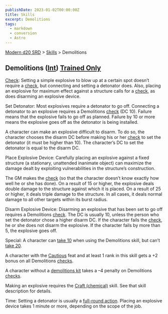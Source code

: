 ```yaml
---
publishDate: 2023-01-02T00:00:00Z
title: Skills
excerpt: Demolitions
tags:
  - markdown
  - conversion
  - Astro
---
```


[Modern d20 SRD](/#modernD20) > [Skills](modern-d20-srd-skills-index) > Demolitions

## Demolitions ([Int](modern-d20-srd-basics-ability-scores)) [Trained Only](modern-d20-srd-skills-skill-basics)

[Check](modern-d20-srd-skills-skill-basics-php#skill-check-index): Setting a
simple explosive to blow up at a certain spot doesn’t require a
[check](modern-d20-srd-skills-skill-basics-php#skill-check-index), but
connecting and setting a detonator does. Also, placing an explosive for
maximum effect against a structure calls for a [check](modern-d20-srd-skills-skill-basics-php#skill-check-index), as does disarming an explosive device.

Set Detonator: Most explosives require a detonator to go off. Connecting a
detonator to an explosive requires a Demolitions [check](modern-d20-srd-skills-skill-basics-php#skill-check-index) (DC 10). Failure means that the
explosive fails to go off as planned. Failure by 10 or more means the
explosive goes off as the detonator is being installed.

A character can make an explosive difficult to disarm. To do so, the character
chooses the disarm DC before making his or her [check](modern-d20-srd-skills-skill-basics-php#skill-check-index) to set the detonator (it must be higher
than 10). The character’s DC to set the detonator is equal to the disarm DC.

Place Explosive Device: Carefully placing an explosive against a fixed
structure (a stationary, unattended inanimate object) can maximize the damage
dealt by exploiting vulnerabilities in the structure’s construction.

The GM makes the [check](modern-d20-srd-skills-skill-basics-php#skill-check-index) (so that the character doesn’t know exactly how well he or she has
done). On a result of 15 or higher, the explosive deals double damage to the
structure against which it is placed. On a result of 25 or higher, it deals
triple damage to the structure. In all cases, it deals normal damage to all
other targets within its burst radius.

Disarm Explosive Device: Disarming an explosive that has been set to go off
requires a Demolitions [check](modern-d20-srd-skills-skill-basics-php#skill-check-index). The DC is usually 10, unless the person who set the detonator
chose a higher disarm DC. If the character fails the [check](modern-d20-srd-skills-skill-basics-php#skill-check-index), he or she does not disarm the
explosive. If the character fails by more than 5, the explosive goes off.

Special: A character can [take 10](modern-d20-srd-skills-skill-basics-php#take10-index) when using the Demolitions skill, but can’t [take 20](modern-d20-srd-skills-skill-basics-php#take20-index).

A character with the [Cautious](modern-d20-srd-feats-cautious) feat and at
least 1 rank in this skill gets a +2 bonus on all Demolitions
[checks](modern-d20-srd-skills-skill-basics-php#skill-check-index).

A character without a [demolitions kit](modern-d20-srd-equipment-professional-equipment) takes a –4 penalty on Demolitions [checks](modern-d20-srd-skills-skill-basics-php#skill-check-index).

Making an explosive requires the [Craft (chemical)](modern-d20-srd-skills-craft-chemical) skill. See that skill description for details.

Time: Setting a detonator is usually a [full-round action](modern-d20-srd-combat-full-round-actions). Placing an explosive device takes 1 minute or
more, depending on the scope of the job.

